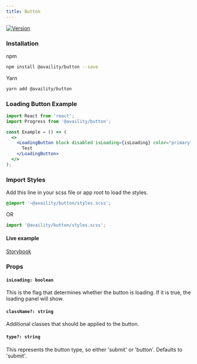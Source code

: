```yaml
---
title: Button
---
```


[![Version](https://img.shields.io/npm/v/@availity/button.svg?style=for-the-badge)](https://www.npmjs.com/package/@availity/button)

### Installation

npm

```bash
npm install @availity/button --save
```

Yarn

```bash
yarn add @availity/button
```

### Loading Button Example

```jsx
import React from 'react';
import Progress from '@availity/button';

const Example = () => (
  <>
    <LoadingButton block disabled isLoading={isLoading} color="primary">
      Test
    </LoadingButton>
  </>
);
```

### Import Styles

Add this line in your scss file or app root to load the styles.

```scss
@import '~@availity/button/styles.scss';
```

OR

```js
import '@availity/button/styles.scss';
```

#### Live example

[Storybook](https://availity.github.io/availity-react/storybook/?path=/docs/bootstrap-components-button-loading-button--default)

### Props

#### `isLoading: boolean`

This is the flag that determines whether the button is loading. If it is true, the loading panel will show.

#### `className?: string`

Additional classes that should be applied to the button.

#### `type?: string`

This represents the button type, so either 'submit' or 'button'. Defaults to 'submit'.
